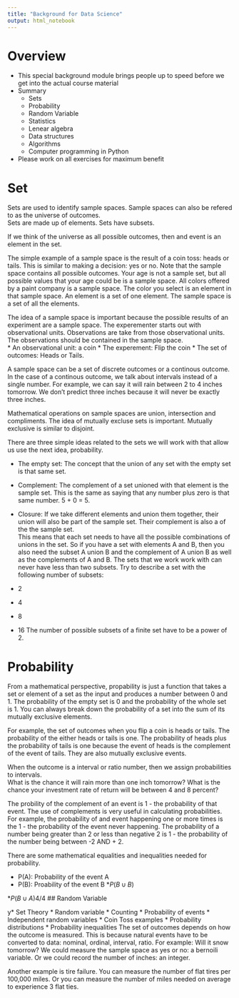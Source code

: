 ```yaml
---
title: "Background for Data Science"
output: html_notebook
---
```


# Overview
* This special background module brings people up to speed before we get into the actual course material
* Summary
    - Sets
    - Probability
    - Random Variable
    - Statistics
    - Lenear algebra
    - Data structures
    - Algorithms
    - Computer programming in Python
* Please work on all exercises for maximum benefit

# Set
Sets are used to identify sample spaces.  Sample spaces can also be refered to as the universe of outcomes.  
Sets are made up of elements. Sets have subsets.

If we think of the universe as all possible outcomes, then and event is an element in the set.

The simple example of a sample space is the result of a coin toss: heads or tails.
This is similar to making a decision: yes or no.  Note that the sample space contains all possible
outcomes.  Your age is not a sample set, but all possible values that your age could be is a sample space.
All colors offered by a paint company is a sample space.  The color you select is an element in that 
sample space.  An element is a set of one element.  The sample space is a set of all the elements.

The idea of a sample space is important because the possible results of an experiment are a sample space.
The experementer starts out with observational units.  Observations are take from those observational units.
The observations should be contained in the sample space.  
* An observational unit: a coin
* The experement: Flip the coin
* The set of outcomes: Heads or Tails.

A sample space can be a  set of discrete outcomes or a continous outcome.  In the case of
a continous outcome, we talk about intervals instead of a single number.  For example, we can 
say it will rain between 2 to 4 inches tomorrow.  We don't predict three inches because it will never 
be exactly three inches. 

Mathematical operations on sample spaces are union, intersection and compliments.  The idea of mutually
excluse sets is important.  Mutually exclusive is similar to disjoint.

There are three simple ideas related to the sets we will work with that allow us use the next idea, probability.

* The empty set:  The concept that the union of any set with the empty set is that same set.
* Complement: The complement of a set unioned with that element is the sample set. This is the same as saying that 
any number plus zero is that same number.  5 + 0 = 5.

* Closure: If we take different elements and union them together, their union will also be part of the sample set. 
Their complement is also a  of the the sample set.  
This means that each set needs to have all the possible combinations of unions in the set. So if you have a 
set with elements A and B, then you also need the subset A union B and the complement of A union B as well as
the complements of A and B. The sets that we work work with can never have less than two subsets.
Try to describe a set with the following number of subsets:
* 2
* 4
* 8
* 16
The number of possible subsets of a finite set have to be a power of 2.  

# Probability
From a mathematical perspective, propability is just a function that takes a set or element of a set as
the input and produces a number between 0 and 1.  The probability of the empty set is 0 and the probability
of the whole set is 1. You can always break down the probability of a set into the sum of its mutually exclusive 
elements.  

For example, the set of outcomes when you 
flip a coin is heads or tails.  The probability of the either heads or tails is one.  The
probability of heads plus the probability of tails is one because the event of heads is the complement of the
event of tails.  They are also mutually exclusive events.

When the outcome is a interval or ratio number, then we assign probabilities to intervals.  
What is the chance it will rain more than one inch tomorrow?
What is the chance your investment rate of return will be between 4 and 8 percent?

The probility of the complement of an event is 1 - the probability of that event.  The use of complements 
is very useful in calculating probabilities.  For example, the probability of and event happening one or more 
times is the 1 - the probability of the event never happening.  The probability of a number being greater than 2 
or less than negative 2 is 1 - the probability of the number being between -2 AND + 2.

There are some mathematical equalities and inequalities needed for probability.

* P(A): Probability of the event A
* P(B): Proability of the event B
*$P(B \cup B)$

*$P(B \cup A)4/4$
 ## Random Variable  

y* Set Theory
* Random variable
* Counting
* Probability of events
* Independent random variables
* Coin Toss examples
* Probability distributions
* Probability inequalities
The set of outcomes depends on how the outcome is measured.  This is because natural events have to be  
converted to data: nominal, ordinal, interval, ratio.
For example: Will it snow tomorrow?  We could measure the sample space as yes or no: a bernoili variable.  Or we could 
record the number of inches: an integer. 

Another example is tire failure. You can measure the number of flat tires per 100,000 miles.  Or you can measure the
number of miles needed on average to experience 3 flat ties.  
